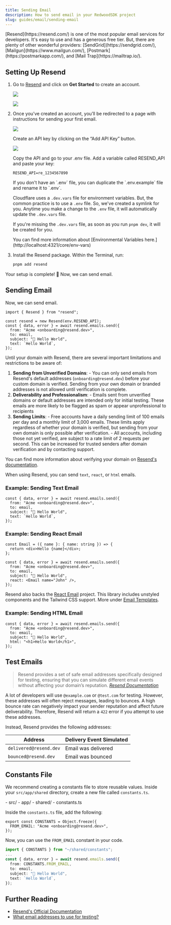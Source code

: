 ```yaml
---
title: Sending Email
description: How to send email in your RedwoodSDK project
slug: guides/email/sending-email
---
```



<Aside type="note" title="Email Providers">
[Resend](https://resend.com/) is one of the most popular email services for developers. It's easy to use and has a generous free tier. But, there are plenty of other wonderful providers: [SendGrid](https://sendgrid.com/), [Mailgun](https://www.mailgun.com/), [Postmark](https://postmarkapp.com/), and [Mail Trap](https://mailtrap.io/).
</Aside>

## Setting Up Resend

<Steps>

1. Go to [Resend](https://resend.com/) and click on **Get Started** to create an account.

    ![](./images/1-resend-homepage.png)

    ![](./images/2-resend-create-account.png)

2. Once you’ve created an account, you’ll be redirected to a page with instructions for sending your first email.

    ![](./images/3-resend-send-first-email.png)

    Create an API key by clicking on the “Add API Key” button.

    ![](./images/4-resend-create-api-key.png)

    Copy the API and go to your .env file. Add a variable called RESEND_API and paste your key:

    ``` title=".env"
    RESEND_API=re_1234567890
    ```

    <Aside type="note" title="Environmental Variables">
    If you don't have an `.env` file, you can duplicate the `.env.example` file and rename it to `.env`.
    </Aside>

    Cloudflare uses a `.dev.vars` file for environment variables. But, the common practice is to use a `.env` file. So, we've created a symlink for you. Anytime you make a change to the `.env` file, it will automatically update the `.dev.vars` file.

    If you're missing the `.dev.vars` file, as soon as you run `pnpm dev`, it will be created for you.

    <Aside type="note" title="Environmental Variables">
      You can find more information about [Environmental Variables here.](http://localhost:4321/core/env-vars)
    </Aside>

4. Install the Resend package. Within the Terminal, run:

    ```bash
    pnpm add resend
    ```

</Steps>

Your setup is complete! 🥳 Now, we can send email.

## Sending Email

Now, we can send email.

```tsx title="src/app/auth/actions.ts" showLineNumbers={false}
import { Resend } from "resend";

const resend = new Resend(env.RESEND_API);
const { data, error } = await resend.emails.send({
  from: "Acme <onboarding@resend.dev>",
  to: email,
  subject: "👋 Hello World",
  text: `Hello World`,
});
```

<Aside type="note" title="Verifying your Domain">
  Until your domain with Resend, there are several important limitations and restrictions to be aware of:

  1. **Sending from Unverified Domains**:
    - You can only send emails from Resend's default addresses (`onboarding@resend.dev`) before your custom domain is verified. Sending from your own domain or branded addresses is not allowed until verification is complete.
  2. **Deliverability and Professionalism**:
    - Emails sent from unverified domains or default addresses are intended only for initial testing. These emails are more likely to be flagged as spam or appear unprofessional to recipients
  3. **Sending Limits**:
    - Free accounts have a daily sending limit of 100 emails per day and a monthly limit of 3,000 emails. These limits apply regardless of whether your domain is verified, but sending from your own domain is only possible after verification.
    - All accounts, including those not yet verified, are subject to a rate limit of 2 requests per second. This can be increased for trusted senders after domain verification and by contacting support.

  You can find more information about verifying your domain on [Resend's documentation](https://resend.com/docs/dashboard/domains/introduction).
</Aside>

When using Resend, you can send `text`, `react`, or `html` emails.

### Example: Sending Text Email

```tsx showLineNumbers=false {5} "text"
const { data, error } = await resend.emails.send({
  from: "Acme <onboarding@resend.dev>",
  to: email,
  subject: "👋 Hello World",
  text: `Hello World`,
});
```

### Example: Sending React Email

```tsx showLineNumbers=false  {1-3, 9} "react:"
const Email = ({ name }: { name: string }) => {
  return <div>Hello {name}</div>;
};

const { data, error } = await resend.emails.send({
  from: "Acme <onboarding@resend.dev>",
  to: email,
  subject: "👋 Hello World",
  react: <Email name="John" />,
});
```

Resend also backs the [React Email](https://react.email/) project. This library includes unstyled components and the Tailwind CSS support. More under [Email Templates](/guides/email/email-templates).

### Example: Sending HTML Email

```tsx showLineNumbers=false  {5} "html"
const { data, error } = await resend.emails.send({
  from: "Acme <onboarding@resend.dev>",
  to: email,
  subject: "👋 Hello World",
  html: "<h1>Hello World</h1>",
});
```


## Test Emails

> Resend provides a set of safe email addresses specifically designed for testing, ensuring that you can simulate different email events without affecting your domain’s reputation.
<cite>[Resend Documentation](https://resend.com/docs/knowledge-base/what-email-addresses-to-use-for-testing#list-of-addresses-to-use)</cite>

A lot of developers will use `@example.com` or `@test.com` for testing. However, these addresses will often reject messages, leading to bounces. A high bounce rate can negatively impact your sender reputation and affect future deliverability. Therefore, Resend will return a `422` error if you attempt to use these addresses.

Instead, Resend provides the following addresses:

| **Address** | **Delivery Event Simulated** |
| --- | --- |
| `delivered@resend.dev` | Email was delivered |
| `bounced@resend.dev` | Email was bounced |

## Constants File

We recommend creating a constants file to store reusable values. Inside your `src/app/shared` directory, create a new file called `constants.ts`.

<FileTree>
- src/
  - app/
    - shared/
      - constants.ts
</FileTree>

Inside the `constants.ts` file, add the following:

```tsx
export const CONSTANTS = Object.freeze({
  FROM_EMAIL: "Acme <onboarding@resend.dev>",
});
```

Now, you can use the `FROM_EMAIL` constant in your code.

```ts showLineNumbers=false {1,4}
import { CONSTANTS } from "~/shared/constants";
...
const { data, error } = await resend.emails.send({
  from: CONSTANTS.FROM_EMAIL,
  to: email,
  subject: "👋 Hello World",
  text: `Hello World`,
});
```

## Further Reading

- [Resend's Official Documentation](https://resend.com/docs/introduction)
- [What email addresses to use for testing?](https://resend.com/docs/knowledge-base/what-email-addresses-to-use-for-testing#list-of-addresses-to-use)